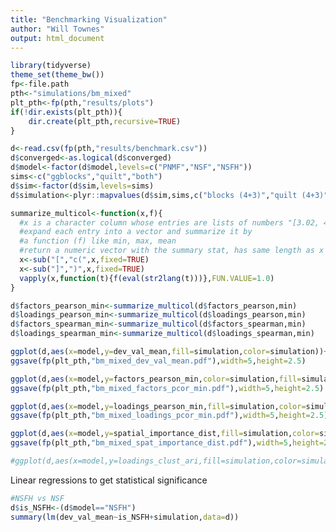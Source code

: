 ```yaml
---
title: "Benchmarking Visualization"
author: "Will Townes"
output: html_document
---
```


```r
library(tidyverse)
theme_set(theme_bw())
fp<-file.path
pth<-"simulations/bm_mixed"
plt_pth<-fp(pth,"results/plots")
if(!dir.exists(plt_pth)){
    dir.create(plt_pth,recursive=TRUE)
}
```

```r
d<-read.csv(fp(pth,"results/benchmark.csv"))
d$converged<-as.logical(d$converged)
d$model<-factor(d$model,levels=c("PNMF","NSF","NSFH"))
sims<-c("ggblocks","quilt","both")
d$sim<-factor(d$sim,levels=sims)
d$simulation<-plyr::mapvalues(d$sim,sims,c("blocks (4+3)","quilt (4+3)","both (8+6)"))

summarize_multicol<-function(x,f){
  #x is a character column whose entries are lists of numbers "[3.02, 4.33, 7.71,...]"
  #expand each entry into a vector and summarize it by 
  #a function (f) like min, max, mean
  #return a numeric vector with the summary stat, has same length as x
  x<-sub("[","c(",x,fixed=TRUE)
  x<-sub("]",")",x,fixed=TRUE)
  vapply(x,function(t){f(eval(str2lang(t)))},FUN.VALUE=1.0)
}

d$factors_pearson_min<-summarize_multicol(d$factors_pearson,min)
d$loadings_pearson_min<-summarize_multicol(d$loadings_pearson,min)
d$factors_spearman_min<-summarize_multicol(d$factors_spearman,min)
d$loadings_spearman_min<-summarize_multicol(d$loadings_spearman,min)
```

```r
ggplot(d,aes(x=model,y=dev_val_mean,fill=simulation,color=simulation))+geom_boxplot()+scale_y_log10()+ylab("validation deviance (mean)")
ggsave(fp(plt_pth,"bm_mixed_dev_val_mean.pdf"),width=5,height=2.5)

ggplot(d,aes(x=model,y=factors_pearson_min,color=simulation,fill=simulation))+geom_boxplot()+scale_y_log10()+ylab("minimum factors correlation")
ggsave(fp(plt_pth,"bm_mixed_factors_pcor_min.pdf"),width=5,height=2.5)

ggplot(d,aes(x=model,y=loadings_pearson_min,fill=simulation,color=simulation))+geom_boxplot()+scale_y_log10()+ylab("minimum loadings correlation")
ggsave(fp(plt_pth,"bm_mixed_loadings_pcor_min.pdf"),width=5,height=2.5)

ggplot(d,aes(x=model,y=spatial_importance_dist,fill=simulation,color=simulation))+geom_boxplot()+ylab("spatial importance distance from truth")
ggsave(fp(plt_pth,"bm_mixed_spat_importance_dist.pdf"),width=5,height=2.5)

#ggplot(d,aes(x=model,y=loadings_clust_ari,fill=simulation,color=simulation))+geom_boxplot()+scale_y_log10()+ylab("Concordance of feature clusters with truth (ARI)")
```

Linear regressions to get statistical significance

```r
#NSFH vs NSF
d$is_NSFH<-(d$model=="NSFH")
summary(lm(dev_val_mean~is_NSFH+simulation,data=d))
```
